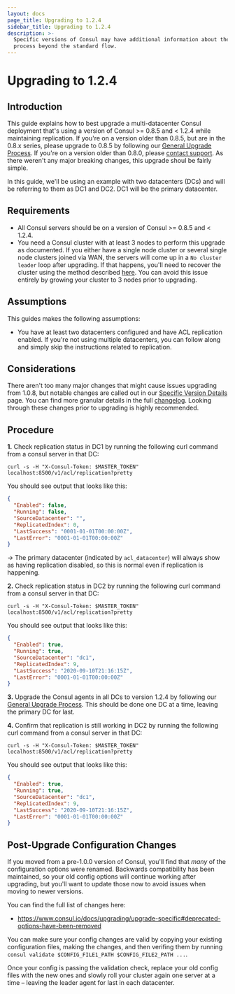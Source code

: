 ```yaml
---
layout: docs
page_title: Upgrading to 1.2.4
sidebar_title: Upgrading to 1.2.4
description: >-
  Specific versions of Consul may have additional information about the upgrade
  process beyond the standard flow.
---
```


# Upgrading to 1.2.4

## Introduction

This guide explains how to best upgrade a multi-datacenter Consul deployment that's using
a version of Consul >= 0.8.5 and < 1.2.4 while maintaining replication. If you're on a version
older than 0.8.5, but are in the 0.8.x series, please upgrade to 0.8.5 by following our
[General Upgrade Process](/docs/upgrading/instructions/general-process). If you're on a version
older than 0.8.0, please [contact support](https://support.hashicorp.com). As there weren't
any major breaking changes, this upgrade shoul be fairly simple.

In this guide, we'll be using an example with two datacenters (DCs) and will be
referring to them as DC1 and DC2. DC1 will be the primary datacenter.

## Requirements

- All Consul servers should be on a version of Consul >= 0.8.5 and < 1.2.4.
- You need a Consul cluster with at least 3 nodes to perform this upgrade as documented. If
  you either have a single node cluster or several single node clusters joined via WAN, the
  servers will come up in a `No cluster leader` loop after upgrading. If that happens, you'll
  need to recover the cluster using the method described [here](https://learn.hashicorp.com/tutorials/consul/recovery-outage#manual-recovery-using-peers-json).
  You can avoid this issue entirely by growing your cluster to 3 nodes prior to upgrading.

## Assumptions

This guides makes the following assumptions:

- You have at least two datacenters configured and have ACL replication enabled. If you're
  not using multiple datacenters, you can follow along and simply skip the instructions related
  to replication.

## Considerations

There aren't too many major changes that might cause issues upgrading from 1.0.8, but notable changes
are called out in our [Specific Version Details](/docs/upgrading/upgrade-specific#consul-1-1-0)
page. You can find more granular details in the full [changelog](https://github.com/hashicorp/consul/blob/master/CHANGELOG.md#124-november-27-2018).
Looking through these changes prior to upgrading is highly recommended.

## Procedure

**1.** Check replication status in DC1 by running the following curl command from a
consul server in that DC:

```shell
curl -s -H "X-Consul-Token: $MASTER_TOKEN" localhost:8500/v1/acl/replication?pretty
```

You should see output that looks like this:

```json
{
  "Enabled": false,
  "Running": false,
  "SourceDatacenter": "",
  "ReplicatedIndex": 0,
  "LastSuccess": "0001-01-01T00:00:00Z",
  "LastError": "0001-01-01T00:00:00Z"
}
```

-> The primary datacenter (indicated by `acl_datacenter`) will always show as having replication
disabled, so this is normal even if replication is happening.

**2.** Check replication status in DC2 by running the following curl command from a
consul server in that DC:

```shell
curl -s -H "X-Consul-Token: $MASTER_TOKEN" localhost:8500/v1/acl/replication?pretty
```

You should see output that looks like this:

```json
{
  "Enabled": true,
  "Running": true,
  "SourceDatacenter": "dc1",
  "ReplicatedIndex": 9,
  "LastSuccess": "2020-09-10T21:16:15Z",
  "LastError": "0001-01-01T00:00:00Z"
}
```

**3.** Upgrade the Consul agents in all DCs to version 1.2.4 by following our [General Upgrade Process](/docs/upgrading/instructions/general-process).
This should be done one DC at a time, leaving the primary DC for last.

**4.** Confirm that replication is still working in DC2 by running the following curl command from a
consul server in that DC:

```shell
curl -s -H "X-Consul-Token: $MASTER_TOKEN" localhost:8500/v1/acl/replication?pretty
```

You should see output that looks like this:

```json
{
  "Enabled": true,
  "Running": true,
  "SourceDatacenter": "dc1",
  "ReplicatedIndex": 9,
  "LastSuccess": "2020-09-10T21:16:15Z",
  "LastError": "0001-01-01T00:00:00Z"
}
```

## Post-Upgrade Configuration Changes

If you moved from a pre-1.0.0 version of Consul, you'll find that _many_ of the configuration
options were renamed. Backwards compatibility has been maintained, so your old config options
will continue working after upgrading, but you'll want to update those now to avoid issues when
moving to newer versions.

You can find the full list of changes here:

- https://www.consul.io/docs/upgrading/upgrade-specific#deprecated-options-have-been-removed

You can make sure your config changes are valid by copying your existing configuration files,
making the changes, and then verifing them by running `consul validate $CONFIG_FILE1_PATH $CONFIG_FILE2_PATH ...`.

Once your config is passing the validation check, replace your old config files with the new ones
and slowly roll your cluster again one server at a time – leaving the leader agent for last in each
datacenter.
